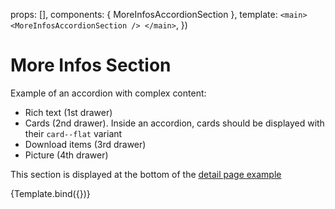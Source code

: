 
<Meta title="Sections/Content/More Infos" component={MoreInfosAccordionSection} />

  props: [],
  components: { MoreInfosAccordionSection },
  template:
    `
    <main>
      <MoreInfosAccordionSection />
    </main>
    `,
})

# More Infos Section

Example of an accordion with complex content:
- Rich text (1st drawer)
- Cards (2nd drawer). Inside an accordion, cards should be displayed with their `card--flat` variant
- Download items (3rd drawer)
- Picture (4th drawer)

This section is displayed at the bottom of the [detail page example](?path=/docs/pages-detail-page-simple--example)

<Canvas>
  <Story name="Example">{Template.bind({})}</Story>
</Canvas>

